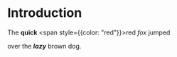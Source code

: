 # Introduction

The **quick** <span style={{color: "red"}}>red</span> _fox_ jumped

over the **_lazy_** brown dog.
